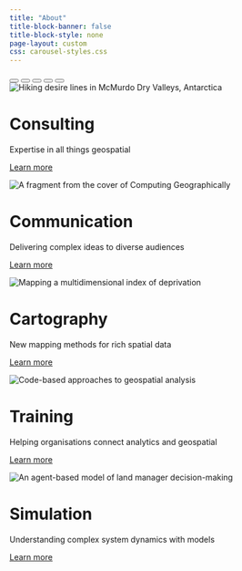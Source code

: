 ```yaml
---
title: "About"
title-block-banner: false
title-block-style: none
page-layout: custom
css: carousel-styles.css
---
```


::::: {.page-layout-custom}

:::: {.grid}

::: {.g-col-1 .g-col-sm-2 .g-col-md-3 .g-col-xl-4}
:::

::: {.g-col-10 .g-col-sm-8 .g-col-md-6 .g-col-xl-4}

```{=html}
<div id="slides" class="carousel slide" data-bs-ride="carousel" data-bs-pause=false>

  <div class="carousel-indicators">
    <button type="button" data-bs-target="#slides" data-bs-slide-to="0" class="active"></button>
    <button type="button" data-bs-target="#slides" data-bs-slide-to="1"></button>
    <button type="button" data-bs-target="#slides" data-bs-slide-to="2"></button>
    <button type="button" data-bs-target="#slides" data-bs-slide-to="3"></button>
    <button type="button" data-bs-target="#slides" data-bs-slide-to="4"></button>
  </div>

  <div class="carousel-inner">
    <div class="carousel-item active">
      <img src="images/slide-consulting.png" class="d-block w-100" title="Hiking desire lines in McMurdo Dry Valleys, Antarctica">
      <div class="carousel-caption">
        <h1>Consulting</h1>
        <p>Expertise in all things geospatial</p>
        <p><a href="portfolio.html">Learn more</a></p>
      </div>
    </div>
    <div class="carousel-item">
      <img src="images/slide-communicating.png" class="d-block w-100" title="A fragment from the cover of Computing Geographically">
      <div class="carousel-caption">
        <h1>Communication</h1>
        <p>Delivering complex ideas to diverse audiences</p>
        <p><a a href="blog.html">Learn more</a></p>
      </div>
    </div>
    <div class="carousel-item">
      <img src="images/slide-cartography.png" class="d-block w-100" title="Mapping a multidimensional index of deprivation">
      <div class="carousel-caption">
        <h1>Cartography</h1>
        <p>New mapping methods for rich spatial data</p>
        <p><a href="portfolio.html">Learn more</a></p>
      </div>
    </div>
    <div class="carousel-item">
      <img src="images/slide-training.jpg" class="d-block w-100" title="Code-based approaches to geospatial analysis">
      <div class="carousel-caption">
        <h1>Training</h1>
        <p>Helping organisations connect analytics and geospatial</p>
        <p><a a href="training.html">Learn more</a></p>
      </div>
    </div>
    <div class="carousel-item">
      <img src="images/slide-simulation.png" class="d-block w-100" title="An agent-based model of land manager decision-making">
      <div class="carousel-caption">
        <h1>Simulation</h1>
        <p>Understanding complex system dynamics with models</p>
        <p><a href="portfolio.html">Learn more</a></p>
      </div>
    </div>
  </div>

</div>
<br>
```
:::

::: {.g-col-1 .g-col-sm-2 .g-col-md-3 .g-col-xl-4}
:::

::::

:::::